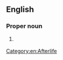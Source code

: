 ==English==

===Proper noun===
{{en-proper noun|head=[[final|Final]] [[judgment|Judgment]]}}

# {{lb|en|religion}} {{synonym of|judgement day|lang=en}}

[[Category:en:Afterlife]]